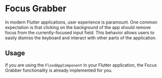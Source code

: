 # Focus Grabber

In modern Flutter applications, user experience is paramount. One common expectation is that clicking on the background of the app should remove focus from the currently-focused input field. This behavior allows users to easily dismiss the keyboard and interact with other parts of the application.

## Usage

If you are using the `FloodAppComponent` in your Flutter application, the Focus Grabber functionality is already implemented for you.
